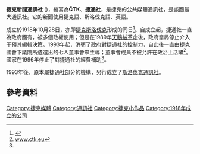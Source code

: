 {{Infobox company
| name             = 捷克新聞通訊社,Czech News Agency
| image            =
| type             = 公共媒體
| foundation       = {{Start date|1993}}
| location         = 捷克首都[[布拉格|布拉格]]
| key_people       =Jiří Majstr<br />
| industry         = 新聞 
| products         = 新聞
| area_served      = 全球
| operating_income =
| net_income       =
| num_employees    = 273
| parent           =
| subsid           =
| homepage         = [http://www.ctk.eu ctk.eu]
| footnotes        =
}}

'''捷克新聞通訊社''' ({{lang-cs|Česká tisková kancelář}})，縮寫為'''ČTK'''、'''捷通社'''，是捷克的公共媒體通訊社，是該國最大通訊社。它的新聞使用捷克語、斯洛伐克語、英語。

成立於1918年10月28日，亦即[[捷克斯洛伐克|捷克斯洛伐克]]形成的同日<ref>{{cite book |title=Czech Republic |url=https://archive.org/details/czechrepublic00shor |last=Edmondson |first=Vlaďka |author2=Short, David |year=1999 |publisher=Clio Press |location=Oxford |isbn=978-1-85109-304-5 |page=[https://archive.org/details/czechrepublic00shor/page/n354 342] }}</ref>。自成立起，捷通社一直為政府國有，被多個政權使用；但是在1989年[[天鵝絨革命|天鵝絨革命]]後，政府當局停止介入干預其編輯決策。1993年起，消弭了政府對捷通社的控制力，自此後一直由捷克國會下議院所遴選出的七人董事會來主導；董事會成員不被允許在政治上活躍<ref name="www.ctk.eu">[http://www.ctk.eu/&refer=us www.ctk.eu]{{dead link|date=2017年12月 |bot=InternetArchiveBot |fix-attempted=yes }}</ref>。國家在1996年停止了對捷通社的經費補助<ref name="www.ctk.eu"/>。

1993年後，原本屬捷通社部分的機構，另行成立了[[斯洛伐克通訊社|斯洛伐克通訊社]]。
==參考資料==
{{reflist}}

[[Category:捷克媒體|Category:捷克媒體]]
[[Category:通訊社|Category:通訊社]]
[[Category:捷克小作品|Category:捷克小作品]]
[[Category:1918年成立的公司|Category:1918年成立的公司]]